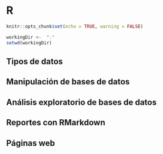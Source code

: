 # R

```r
knitr::opts_chunk$set(echo = TRUE, warning = FALSE)
```

```r
workingDir <-  "."
setwd(workingDir)
```

## Tipos de datos

## Manipulación de bases de datos

## Análisis exploratorio de bases de datos

## Reportes con RMarkdown

## Páginas web